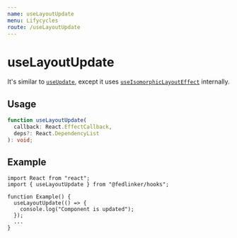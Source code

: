 ```yaml
---
name: useLayoutUpdate
menu: Lifycycles
route: /useLayoutUpdate
---
```


# useLayoutUpdate

It's similar to [`useUpdate`](./useUpdate), except it uses [`useIsomorphicLayoutEffect`](./useIsomorphicLayoutEffect) internally.

## Usage

```ts
function useLayoutUpdate(
  callback: React.EffectCallback,
  deps?: React.DependencyList
): void;
```

## Example

```tsx
import React from "react";
import { useLayoutUpdate } from "@fedlinker/hooks";

function Example() {
  useLayoutUpdate(() => {
    console.log("Component is updated");
  });
  ...
}
```
